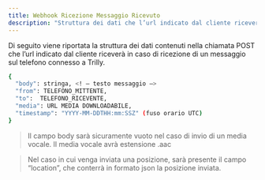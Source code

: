 ```yaml
---
title: Webhook Ricezione Messaggio Ricevuto
description: "Struttura dei dati che l’url indicato dal cliente riceverà in caso di ricezione di un messaggio."
---
```


Di seguito viene riportata la struttura dei dati contenuti nella chiamata POST che l’url indicato dal cliente riceverà in caso di ricezione di un messaggio sul telefono connesso a Trilly.

```bash json
{
  "body": stringa, <! – testo messaggio –>
  "from": TELEFONO_MITTENTE,
  "to":  TELEFONO_RICEVENTE,
  "media": URL MEDIA DOWNLOADABILE,
  "timestamp": "YYYY-MM-DDTHH:mm:SSZ" (fuso orario UTC)
}
```

> Il campo body sarà sicuramente vuoto nel caso di invio di un media vocale. Il media vocale avrà estensione .aac

> Nel caso in cui venga inviata una posizione, sarà presente il campo “location”, che conterrà in formato json la posizione inviata.
